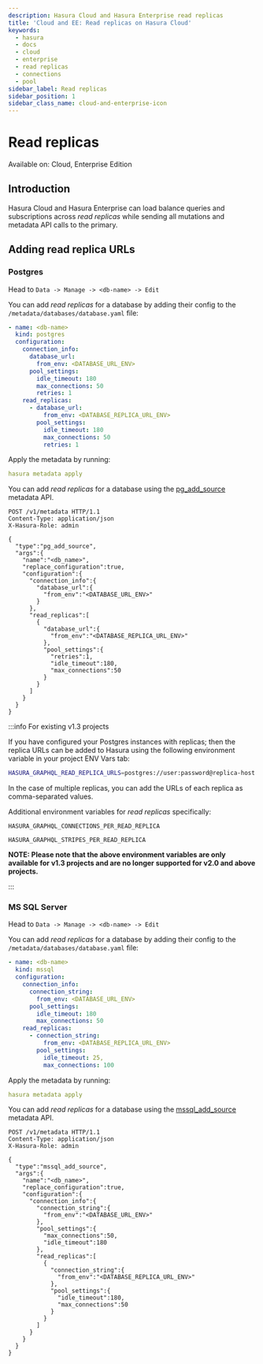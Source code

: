 ```yaml
---
description: Hasura Cloud and Hasura Enterprise read replicas
title: 'Cloud and EE: Read replicas on Hasura Cloud'
keywords:
  - hasura
  - docs
  - cloud
  - enterprise
  - read replicas
  - connections
  - pool
sidebar_label: Read replicas
sidebar_position: 1
sidebar_class_name: cloud-and-enterprise-icon
---
```



# Read replicas

<div className='badge badge--primary heading-badge'>Available on: Cloud, Enterprise Edition</div>

## Introduction

Hasura Cloud and Hasura Enterprise can load balance queries and subscriptions across _read replicas_ while sending all
mutations and metadata API calls to the primary.

## Adding read replica URLs

### Postgres

<Tabs groupId="user-preference" className="api-tabs">
<TabItem value="console" label="Console">

Head to `Data -> Manage -> <db-name> -> Edit`

<Thumbnail
  src='/img/databases/read-replicas/connect-db-with-replica.png'
  alt='Connect database with read replica'
  width='1000px'
/>

</TabItem>
<TabItem value="cli" label="CLI">

You can add _read replicas_ for a database by adding their config to the `/metadata/databases/database.yaml` file:

```yaml {11-17}
- name: <db-name>
  kind: postgres
  configuration:
    connection_info:
      database_url:
        from_env: <DATABASE_URL_ENV>
      pool_settings:
        idle_timeout: 180
        max_connections: 50
        retries: 1
    read_replicas:
      - database_url:
          from_env: <DATABASE_REPLICA_URL_ENV>
        pool_settings:
          idle_timeout: 180
          max_connections: 50
          retries: 1
```

Apply the metadata by running:

```yaml
hasura metadata apply
```

</TabItem>
<TabItem value="api" label="API">

You can add _read replicas_ for a database using the
[pg_add_source](/api-reference/metadata-api/source.mdx#metadata-pg-add-source) metadata API.

```http {16-27}
POST /v1/metadata HTTP/1.1
Content-Type: application/json
X-Hasura-Role: admin

{
  "type":"pg_add_source",
  "args":{
    "name":"<db_name>",
    "replace_configuration":true,
    "configuration":{
      "connection_info":{
        "database_url":{
          "from_env":"<DATABASE_URL_ENV>"
        }
      },
      "read_replicas":[
        {
          "database_url":{
            "from_env":"<DATABASE_REPLICA_URL_ENV>"
          },
          "pool_settings":{
            "retries":1,
            "idle_timeout":180,
            "max_connections":50
          }
        }
      ]
    }
  }
}
```

</TabItem>
</Tabs>

:::info For existing v1.3 projects

If you have configured your Postgres instances with replicas; then the replica URLs can be added to Hasura using the
following environment variable in your project ENV Vars tab:

```bash
HASURA_GRAPHQL_READ_REPLICA_URLS=postgres://user:password@replica-host:5432/db
```

In the case of multiple replicas, you can add the URLs of each replica as comma-separated values.

Additional environment variables for _read replicas_ specifically:

`HASURA_GRAPHQL_CONNECTIONS_PER_READ_REPLICA`

`HASURA_GRAPHQL_STRIPES_PER_READ_REPLICA`

**NOTE: Please note that the above environment variables are only available for v1.3 projects and are no longer
supported for v2.0 and above projects.**

:::

### MS SQL Server

<Tabs groupId="user-preference" className="api-tabs">
  <TabItem value="console" label="Console">

Head to `Data -> Manage -> <db-name> -> Edit`

<Thumbnail
  src='/img/databases/read-replicas/connect-db-with-replica-mssql.png'
  alt='Connect database with read replica'
  width='1000px'
/>

</TabItem>

<TabItem value="cli" label="CLI">

You can add _read replicas_ for a database by adding their config to the `/metadata/databases/database.yaml` file:

```yaml {10-15}
- name: <db-name>
  kind: mssql
  configuration:
    connection_info:
      connection_string:
        from_env: <DATABASE_URL_ENV>
      pool_settings:
        idle_timeout: 180
        max_connections: 50
    read_replicas:
      - connection_string:
          from_env: <DATABASE_REPLICA_URL_ENV>
        pool_settings:
          idle_timeout: 25,
          max_connections: 100
```

Apply the metadata by running:

```yaml
hasura metadata apply
```

</TabItem>
<TabItem value="api" label="API">

You can add _read replicas_ for a database using the
[mssql_add_source](/api-reference/metadata-api/source.mdx#mssql-add-source) metadata API.

```http {19-29}
POST /v1/metadata HTTP/1.1
Content-Type: application/json
X-Hasura-Role: admin

{
  "type":"mssql_add_source",
  "args":{
    "name":"<db_name>",
    "replace_configuration":true,
    "configuration":{
      "connection_info":{
        "connection_string":{
          "from_env":"<DATABASE_URL_ENV>"
        },
        "pool_settings":{
          "max_connections":50,
          "idle_timeout":180
        },
        "read_replicas":[
          {
            "connection_string":{
              "from_env":"<DATABASE_REPLICA_URL_ENV>"
            },
            "pool_settings":{
              "idle_timeout":180,
              "max_connections":50
            }
          }
        ]
      }
    }
  }
}

```

</TabItem>
</Tabs>
